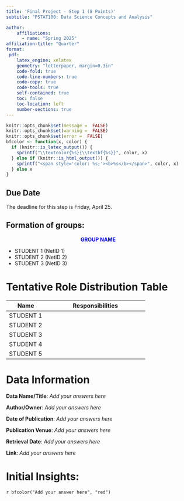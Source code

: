 ---
title: 'Final Project - Step 1 (8 Points)'
subtitle: "PSTAT100: Data Science Concepts and Analysis" 

author:
    affiliations:
      - name: "Spring 2025"
affiliation-title: "Quarter"
format: 
 pdf: 
    latex_engine: xelatex
    geometry: "letterpaper, margin=0.3in"
    code-fold: true
    code-line-numbers: true
    code-copy: true
    code-tools: true
    self-contained: true
    toc: false
    toc-location: left
    number-sections: true
---
```{r setup, include=FALSE}
knitr::opts_chunk$set(message =  FALSE)
knitr::opts_chunk$set(warning =  FALSE)
knitr::opts_chunk$set(error =  FALSE)
bfcolor <- function(x, color) {
  if (knitr::is_latex_output()) {
    sprintf("\\textcolor{%s}{\\textbf{%s}}", color, x)
  } else if (knitr::is_html_output()) {
    sprintf("<span style='color: %s;'><b>%s</b></span>", color, x)
  } else x
}
```

:::{.callout-caution}
# Due Date
The deadline for this step is Friday, April 25.
:::

:::callout
# Formation of groups:
<div style="text-align: center">
<span style="color: blue;"> **GROUP NAME **</span> 
</div>
- STUDENT 1    (NetID 1)
- STUDENT 2    (NetID 2)
- STUDENT 3    (NetID 3)
:::

 



# Tentative Role Distribution Table

| Name                 | Responsibilities                                           |
|-----------------------|-----------------------------------------------------------|
 |STUDENT 1 ||
 |STUDENT 2 ||
 |STUDENT 3 ||
 |STUDENT 4 ||
 |STUDENT 5 ||

# Data Information

  **Data Name/Title**: *Add your answers here*
  
  **Author/Owner**: *Add your answers here*
  
  **Date of Publication**: *Add your answers here*
  
  **Publication Venue**: *Add your answers here*
  
  **Retrieval Date**: *Add your answers here*
 
  **Link**: *Add your answers here*


# Initial Insights:
`r bfcolor("Add your answer here", "red")` \



